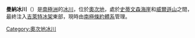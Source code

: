 {{coord|69|45|S|159|40|E|source:GNIS|display=title}}

'''曼納冰川'''（{{lang-en|Manna Glacier}}）是[[南極洲|南極洲]]的[[冰川|冰川]]，位於[[奧次地|奧次地]]，處於[[史蒂文森海崖|史蒂文森海崖]]和[[威爾遜山|威爾遜山]]之間，最終注入[[吉萊特冰架|吉萊特冰架]]東部，現時由[[南極條約體系|南極條約體系]]管理。

{{DEFAULTSORT:Manna Glacier}}
[[Category:奧次地冰川|Category:奧次地冰川]]


{{OatesLand-geo-stub}}